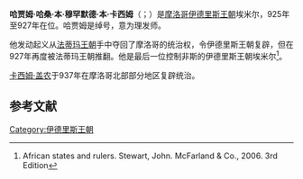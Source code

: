 {{Infobox monarch
| name            = 哈桑·本·穆罕默德<br>حسن الأول
| title           = [[摩洛哥君主列表|伊德里斯王朝埃米尔]]
| image           = 
| caption         =
| reign           = 925-927
| full name       = 哈贾姆·哈桑·本·穆罕默德·本·卡西姆
| predecessor     = [[叶海亚·本·伊德里斯|叶海亚·本·伊德里斯]]
| successor       = [[卡西姆·盖农|卡西姆·盖农]]
| royal house     = 
| dynasty         = [[伊德里斯王朝|伊德里斯王朝]]
| father          = 
| mother          = 
| birth_date   = 不详
| birth_place  = 
| death_date   = 944年
| death_place  = 
| date of burial  =
| place of burial = 
|religion  = [[宰德派|宰德派]]
|}}
'''哈贾姆·哈桑·本·穆罕默德·本·卡西姆'''（{{lang-ar|الحجام الحسن بن محمد بن القاسم}}；{{bd|？||944年}}）是[[摩洛哥|摩洛哥]][[伊德里斯王朝|伊德里斯王朝]]埃米尔，925年至927年在位。哈贾姆是绰号，意为理发师。

他发动起义从[[法蒂玛王朝|法蒂玛王朝]]手中夺回了摩洛哥的统治权，令伊德里斯王朝复辟，但在927年再度被法蒂玛王朝推翻。他是最后一位控制非斯的伊德里斯王朝埃米尔<ref name = googbook>African states and rulers. Stewart, John. McFarland & Co., 2006. 3rd Edition</ref>。

[[卡西姆·盖农|卡西姆·盖农]]于937年在摩洛哥北部部分地区复辟统治。

==参考文献==
{{reflist}}
{{Rulers of Morocco}}
{{DEFAULTSORT:Hajjam Al-Hasan Ibn Muhammad Ibn Al-Qasim}}
[[Category:伊德里斯王朝|Category:伊德里斯王朝]]